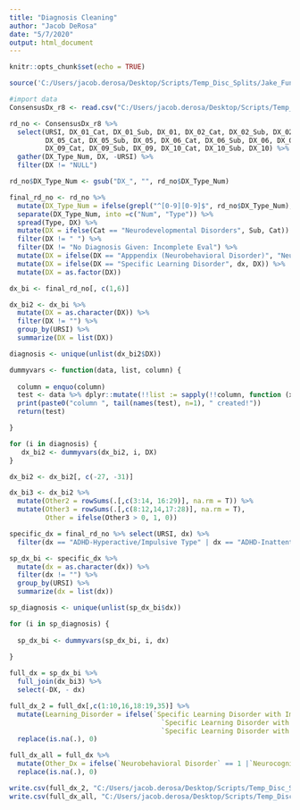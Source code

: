 ```yaml
---
title: "Diagnosis Cleaning"
author: "Jacob DeRosa"
date: "5/7/2020"
output: html_document
---
```


```r
knitr::opts_chunk$set(echo = TRUE)
```

```r

source('C:/Users/jacob.derosa/Desktop/Scripts/Temp_Disc_Splits/Jake_Functions.R')

```

```r
#import data 
ConsensusDx_r8 <- read.csv("C:/Users/jacob.derosa/Desktop/Scripts/Temp_Disc_Splits/Data/Release8/ConsensusDx_r8.csv", header =T, sep = ",")

```

```r

rd_no <- ConsensusDx_r8 %>%
  select(URSI, DX_01_Cat, DX_01_Sub, DX_01, DX_02_Cat, DX_02_Sub, DX_02, DX_03_Cat, DX_03_Sub, DX_03, DX_04_Cat, DX_04_Sub, DX_04,
         DX_05_Cat, DX_05_Sub, DX_05, DX_06_Cat, DX_06_Sub, DX_06, DX_07_Cat, DX_07_Sub, DX_07, DX_08_Cat, DX_08_Sub, DX_08,
         DX_09_Cat, DX_09_Sub, DX_09, DX_10_Cat, DX_10_Sub, DX_10) %>%
  gather(DX_Type_Num, DX, -URSI) %>%
  filter(DX != "NULL")

rd_no$DX_Type_Num <- gsub("DX_", "", rd_no$DX_Type_Num)

final_rd_no <- rd_no %>%
  mutate(DX_Type_Num = ifelse(grepl("^[0-9][0-9]$", rd_no$DX_Type_Num), paste(rd_no$DX_Type_Num, "dx", sep = "_"), DX_Type_Num))%>%
  separate(DX_Type_Num, into =c("Num", "Type")) %>%
  spread(Type, DX) %>%
  mutate(DX = ifelse(Cat == "Neurodevelopmental Disorders", Sub, Cat)) %>%
  filter(DX != " ") %>% 
  filter(DX != "No Diagnosis Given: Incomplete Eval") %>%
  mutate(DX = ifelse(DX == "Apppendix (Neurobehavioral Disorder)", "Neurobehavioral Disorder", ifelse(DX == "Other Neurodevelopmental Disorders", "Neurodevelopmental Disorders", DX)))%>%
  mutate(DX = ifelse(DX == "Specific Learning Disorder", dx, DX)) %>%
  mutate(DX = as.factor(DX))

dx_bi <- final_rd_no[, c(1,6)]

dx_bi2 <- dx_bi %>% 
  mutate(DX = as.character(DX)) %>%
  filter(DX != "") %>%
  group_by(URSI) %>%
  summarize(DX = list(DX))

diagnosis <- unique(unlist(dx_bi2$DX))

dummyvars <- function(data, list, column) {
  
  column = enquo(column)
  test <- data %>% dplyr::mutate(!!list := sapply(!!column, function (x) ifelse(!!list %in% x, 1, 0)))
  print(paste0("column ", tail(names(test), n=1), " created!"))
  return(test)

}

for (i in diagnosis) {
   dx_bi2 <- dummyvars(dx_bi2, i, DX)
}

dx_bi2 <- dx_bi2[, c(-27, -31)]

dx_bi3 <- dx_bi2 %>% 
  mutate(Other2 = rowSums(.[,c(3:14, 16:29)], na.rm = T)) %>%
  mutate(Other3 = rowSums(.[,c(8:12,14,17:28)], na.rm = T),
         Other = ifelse(Other3 > 0, 1, 0)) 

```

```r

specific_dx = final_rd_no %>% select(URSI, dx) %>%
  filter(dx == "ADHD-Hyperactive/Impulsive Type" | dx == "ADHD-Inattentive Type" | dx == "ADHD-Combined Type" | dx == "Oppositional Defiant Disorder")

sp_dx_bi <- specific_dx %>% 
  mutate(dx = as.character(dx)) %>%
  filter(dx != "") %>%
  group_by(URSI) %>%
  summarize(dx = list(dx))

sp_diagnosis <- unique(unlist(sp_dx_bi$dx))

for (i in sp_diagnosis) {
  
  sp_dx_bi <- dummyvars(sp_dx_bi, i, dx)
  
}

```

```r

full_dx = sp_dx_bi %>%
  full_join(dx_bi3) %>%
  select(-DX, - dx)

full_dx_2 = full_dx[,c(1:10,16,18:19,35)] %>% 
  mutate(Learning_Disorder = ifelse(`Specific Learning Disorder with Impairment in Mathematics` == 1 | 
                                      `Specific Learning Disorder with Impairment in Reading` == 1 | 
                                      `Specific Learning Disorder with Impairment in Written Expression` == 1, "1", "0")) %>%
  replace(is.na(.), 0)

full_dx_all = full_dx %>%
  mutate(Other_Dx = ifelse(`Neurobehavioral Disorder` == 1 |`Neurocognitive Disorders` == 1 | `Gender Dysphoria` == 1 | `Personality Disorders` == 1 | `Other Conditions That May Be a Focus of Clinical Attention` == 1 | `Neurodevelopmental Disorders` == 1 | `Somatic Symptom and Related Disorders` == 1, "1", "0")) %>% select(-Other, -Other2, -Other3, -`Attention-Deficit/Hyperactivity Disorder`, -`Neurobehavioral Disorder`, -`Somatic Symptom and Related Disorders`, -`Neurocognitive Disorders`, -`Gender Dysphoria`, -`Personality Disorders`, -`Other Conditions That May Be a Focus of Clinical Attention`, -`Neurodevelopmental Disorders`) %>%
  replace(is.na(.), 0) 

```

```r


write.csv(full_dx_2, "C:/Users/jacob.derosa/Desktop/Scripts/Temp_Disc_Splits/Data/Diagnosis.csv")
write.csv(full_dx_all, "C:/Users/jacob.derosa/Desktop/Scripts/Temp_Disc_Splits/Data/Diagnosis_all.csv")


```

